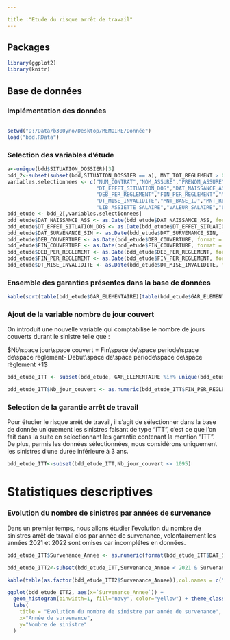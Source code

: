 ```yaml
---

title :"Etude du risque arrêt de travail"
---
```

## Packages
```r
library(ggplot2)
library(knitr)
```

## Base de données

### Implémentation des données

```r

```

```r
setwd("D:/Data/b300yno/Desktop/MEMOIRE/Donnée")
load("bdd.RData")
```

### Selection des variables d'étude

```r
a<-unique(bdd$SITUATION_DOSSIER)[3]
bdd_2<-subset(subset(bdd,SITUATION_DOSSIER == a), MNT_TOT_REGLEMENT > 0)  #On considère uniquement l'ensemble des dossiers classés CLOS
variables.selectionnees <- c("NUM_CONTRAT","NOM_ASSURE","PRENOM_ASSURE","SOC_APERITRICE","GAR_ELEMENTAIRE","MOTIF_SITUATION",
                             "DT_EFFET_SITUATION_DOS","DAT_NAISSANCE_ASS","DAT_SURVENANCE_SIN","DEB_COUVERTURE","FIN_COUVERTURE",
                             "DEB_PER_REGLEMENT","FIN_PER_REGLEMENT","MNT_BASE","MNT_TOT_REGLEMENT","MNT_REVALORISE","NB_J_INDEMNISES",
                             "DT_MISE_INVALIDITE","MNT_BASE_IJ","MNT_REVALORISATION_IJ","MNT_SS_IJ","MNT_TIERS_IJ",
                             "LIB_ASSIETTE_SALAIRE","VALEUR_SALAIRE","LIB_CHOIX_DE_PRESTATION","INVALIDITE_1ERE_CATEG")
bdd_etude <- bdd_2[,variables.selectionnees]
bdd_etude$DAT_NAISSANCE_ASS <- as.Date(bdd_etude$DAT_NAISSANCE_ASS, format = "%d/%m/%Y" )
bdd_etude$DT_EFFET_SITUATION_DOS <- as.Date(bdd_etude$DT_EFFET_SITUATION_DOS, format = "%d/%m/%Y" )
bdd_etude$DAT_SURVENANCE_SIN <- as.Date(bdd_etude$DAT_SURVENANCE_SIN, format = "%d/%m/%Y" )
bdd_etude$DEB_COUVERTURE <- as.Date(bdd_etude$DEB_COUVERTURE, format = "%d/%m/%Y" )
bdd_etude$FIN_COUVERTURE <- as.Date(bdd_etude$FIN_COUVERTURE, format = "%d/%m/%Y" )
bdd_etude$DEB_PER_REGLEMENT <- as.Date(bdd_etude$DEB_PER_REGLEMENT, format = "%d/%m/%Y" )
bdd_etude$FIN_PER_REGLEMENT <- as.Date(bdd_etude$FIN_PER_REGLEMENT, format = "%d/%m/%Y" )
bdd_etude$DT_MISE_INVALIDITE <- as.Date(bdd_etude$DT_MISE_INVALIDITE, format = "%d/%m/%Y" )
```

### Ensemble des garanties présentes dans la base de données
  
```r
kable(sort(table(bdd_etude$GAR_ELEMENTAIRE)[table(bdd_etude$GAR_ELEMENTAIRE)>100], decreasing = TRUE))
```  

### Ajout de la variable nombre de jour couvert
On introduit une nouvelle variable qui comptabilise le nombre de jours couverts durant le sinistre telle que :

$Nb\space jour\space couvert = Fin\space de\space periode\space de\space règlement- Debut\space de\space periode\space de\space règlement +1$

```r
bdd_etude_ITT <- subset(bdd_etude, GAR_ELEMENTAIRE %in% unique(bdd_etude$GAR_ELEMENTAIRE)[grepl("ITT",as.character(unique(bdd_etude$GAR_ELEMENTAIRE)))] )

bdd_etude_ITT$Nb_jour_couvert <- as.numeric(bdd_etude_ITT$FIN_PER_REGLEMENT - bdd_etude_ITT$DEB_PER_REGLEMENT +1)
``` 

### Selection de la garantie arrêt de travail
Pour étudier le risque arrêt de travail, il s’agit de sélectionner dans la base de donnée uniquement les sinistres faisant de type “ITT”, c’est ce que l’on fait dans la suite en selectionnant les garantie contenant la mention “ITT”. De plus, parmis les données sélectionnées, nous considérons uniquement les sinistres d'une durée inférieure à 3 ans.

```r

bdd_etude_ITT<-subset(bdd_etude_ITT,Nb_jour_couvert <= 1095)  
```   
  
# Statistiques descriptives

### Evolution du nombre de sinistres par années de survenance

Dans un premier temps, nous allons étudier l'evolution du nombre de sinistres arrêt de travail clos par année de survenance, volontairement les années 2021 et 2022 sont omises car incomplétes en données.

```r
bdd_etude_ITT$Survenance_Annee <- as.numeric(format(bdd_etude_ITT$DAT_SURVENANCE_SIN,"%Y"))

bdd_etude_ITT2<-subset(bdd_etude_ITT,Survenance_Annee < 2021 & Survenance_Annee>2007)

kable(table(as.factor(bdd_etude_ITT2$Survenance_Annee)),col.names = c("Année de survenance","Nombre de sinistre"))

ggplot(bdd_etude_ITT2, aes(x=`Survenance_Annee`)) + 
  geom_histogram(binwidth=1, fill="navy", color="yellow") + theme_classic() +
  labs(
    title = "Evolution du nombre de sinistre par année de survenance",
    x="Année de survenance",
    y="Nombre de sinistre"
  )
``` 















  